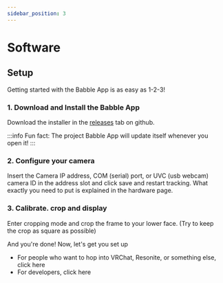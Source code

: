```yaml
---
sidebar_position: 3
---
```


# Software

## Setup
Getting started with the Babble App is as easy as 1-2-3!

### 1. Download and Install the Babble App 
  Download the installer in the [releases](https://github.com/SummerSigh/ProjectBabble/releases) tab on github.

:::info
Fun fact: The project Babble App will update itself whenever you open it!
:::

### 2. Configure your camera
  Insert the Camera IP address, COM (serial) port, or UVC (usb webcam) camera ID in the address slot and click save and restart tracking. What exactly you need to put is explained in the hardware page.  

### 3. Calibrate. crop and display 
  Enter cropping mode and crop the frame to your lower face. (Try to keep the crop as square as possible)

  And you're done! Now, let's get you set up
  - For people who want to hop into VRChat, Resonite, or something else, click here
  - For developers, click here